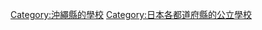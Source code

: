 {{日本行政區劃分類導航|的公立學校|top=日本各都道府縣的公立學校}}

[[Category:沖繩縣的學校|Category:沖繩縣的學校]]
[[Category:日本各都道府縣的公立學校|Category:日本各都道府縣的公立學校]]